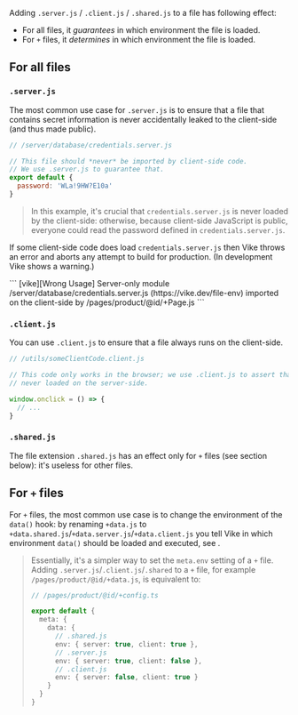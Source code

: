 
Adding `.server.js` / `.client.js` / `.shared.js` to a file has following effect:
 - For all files, it *guarantees* in which environment the file is loaded.
 - For <Link href="/config#files">`+` files</Link>, it *determines* in which environment the file is loaded.

## For all files

### `.server.js`

The most common use case for `.server.js` is to ensure that a file that contains secret information is never accidentally leaked to the client-side (and thus made public).

```js
// /server/database/credentials.server.js

// This file should *never* be imported by client-side code.
// We use .server.js to guarantee that.
export default {
  password: 'WLa!9HW?E10a'
}
```

> In this example, it's crucial that `credentials.server.js` is never loaded by the client-side: otherwise, because client-side JavaScript is public, everyone could read the password defined in `credentials.server.js`.

If some client-side code does load `credentials.server.js` then Vike throws an error and aborts any attempt to build for production. (In development Vike shows a warning.)

<CodeBlockTransformer lineBreak="white-space">
```
[vike][Wrong Usage] Server-only module /server/database/credentials.server.js (https://vike.dev/file-env) imported on the client-side by /pages/product/@id/+Page.js
```
</CodeBlockTransformer>


### `.client.js`

You can use `.client.js` to ensure that a file always runs on the client-side.

```js
// /utils/someClientCode.client.js

// This code only works in the browser; we use .client.js to assert that this file is
// never loaded on the server-side.

window.onclick = () => {
  // ...
}
```

### `.shared.js`

The file extension `.shared.js` has an effect only for `+` files (see section below): it's useless for other files.


## For `+` files

For <Link href="/config#files">`+` files</Link>, the most common use case is to change the environment of the <Link href="/data">`data()` hook</Link>: by renaming `+data.js` to `+data.shared.js`/`+data.server.js`/`+data.client.js` you tell Vike in which environment `data()` should be loaded and executed, see <Link href="/data#environment" />.

> Essentially, it's a simpler way to set the <Link href="/meta#example-modify-data-env">`meta.env` setting</Link> of a `+` file.
> Adding `.server.js`/`.client.js`/`.shared` to a `+` file, for example `/pages/product/@id/+data.js`, is equivalent to:
>
> ```ts
> // /pages/product/@id/+config.ts
>
> export default {
>   meta: {
>     data: {
>       // .shared.js
>       env: { server: true, client: true },
>       // .server.js
>       env: { server: true, client: false },
>       // .client.js
>       env: { server: false, client: true }
>     }
>   }
> }
> ```
